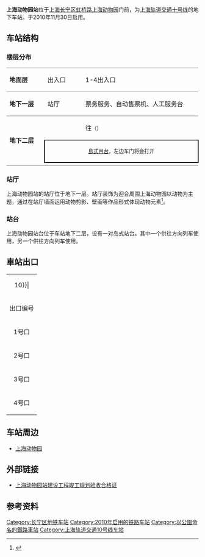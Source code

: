 {{noteTA 
|G1 =Railway}}
{{Infobox station
|name = 上海动物园
|eng_name = Shanghai Zoo
|symbol_right =
|linecolour = {{上海地铁颜色|10|yes}}
|image = 201805 Nameboard of Shanghai Zoo Station.jpg
|caption = 上海动物园站西行站台
|other_name = 
|country = {{PRC}}
|borough = [[上海市|上海市]][[长宁区|长宁区]][[程家桥街道|程家桥街道]]
|address = [[虹桥路|虹桥路]]与[[虹井路|虹井路]]交叉口[[上海动物园|上海动物园]]外
|coordinates = {{coord|31|11|32|N|121|21|47|E|type:railwaystation}}
|elevation = 
|owned = [[上海申通地铁集团|上海申通地铁集团]]
|operator = [[上海地铁|上海地铁]]
|lines = {{上海地铁线路名|10|SL}}
|distance = 
|platform = 1個[[島式月台|島式月台]]
|tracks = 2条
|bus_routes = 
|bus_stands = 
|connections = 
|structure = 地下车站
|hall = 地下站厅
|depth = 
|levels = 
|interchange = 
|exits = 4个
|architect = 
|architectural_style = 
|colour = 
|type = 
|status = 运营中
|code = L10/04
|classification = 
|website = 
|built = 
|opened = {{Start date|2010|11|30|df=y}}
|closed = 
|former = 
|pass_year = 
|passengers = 
|pass_system = 
|pass_rank = 
|mpassengers = 
|trains = 
|station_hours = 
|hours = 
|first = 往{{上海地铁起讫站|10|L|虹桥火车站}}：6:15<br/>往{{上海地铁起讫站|10|R}}：5:32
|last = 往{{上海地铁起讫站|10|L|虹桥火车站}}：23:35<br/>往{{上海地铁起讫站|10|R}}：22:37
|adjacent = {{Adjacent stations|system=上海地铁|line=10|left=虹桥1号航站楼|right=龙溪路|note-left=L10/03|note-mid=L10/04|note-right=L10/05|type=主线}}
}}
'''上海动物园站'''位于[[上海|上海]][[长宁区|长宁区]][[虹桥路|虹桥路]][[上海动物园|上海动物园]]门前，为[[上海軌道交通10號線|上海轨道交通十号线]]的地下车站。于2010年11月30日启用。

==车站结构==
{{multiple image|align=right|direction=vertical|width=220
|image1=201805 Concourse of Shanghai Zoo Station.jpg|caption1=车站站厅
|image2=201805 Platform of Shanghai Zoo Station.jpg|caption2=车站站台
}}
===楼层分布===
{|cellspacing=0 cellpadding=3
|style="border-bottom:solid 1px gray;border-top:solid 1px gray;" width=100|'''地面层'''
|style="border-top:solid 1px gray;border-bottom:solid 1px gray;" width=100|出入口
|style="border-top:solid 1px gray;border-bottom:solid 1px gray;" width=350|1-4出入口
|-
|style="border-bottom:solid 1px gray;"|'''地下一层'''
|style="border-bottom:solid 1px gray;"|站厅
|style="border-bottom:solid 1px gray;"|票务服务、自动售票机、人工服务台
|-
|style="border-bottom:solid 1px gray;" rowspan=3|'''地下二层'''
|{{arrow|L}}
|{{上海地铁线路名|10}}往{{站|虹桥火车站}}<small>（{{站|虹桥1号航站楼}}）</small>
|-
|style="border-top:solid 2px black;border-right:solid 2px black;border-left:solid 2px black;border-bottom:solid 2px black;" colspan=2|<center><small>[[島式月台|島式月台]]，左边车门将会打开</small></center>
|-
|style="border-bottom:solid 1px gray;"|
|style="border-bottom:solid 1px gray;"|{{split text|{{上海地铁线路名|10}}往{{站|基隆路}}<small>（{{站|龙溪路}}）</small>|{{arrow|R}}}}
|}

===站厅===
上海动物园站的站厅位于地下一层。站厅装饰为迎合周围上海动物园以动物为主题，通过在站厅墙面运用动物剪影、壁画等作品形式体现动物元素<ref>{{cite news|title=地下铁有"风景" 带你逛上海这些高颜值的轨交站|url=http://sh.eastday.com/m/20160427/u1ai9325926p5.html|publisher=东方网|date=2016-04-27|accessdate=2018-05-20|archive-date=2016-05-01|archive-url=https://web.archive.org/web/20160501231830/http://sh.eastday.com/m/20160427/u1ai9325926p5.html|dead-url=no}}</ref>。
===站台===
上海动物园站台位于车站地下二层，设有一对岛式站台。其中一个供往{{上海轨道交通起讫站|10号线实际起点}}方向列车使用，另一个供往{{上海轨道交通起讫站|10号线实际终点}}方向列车使用。
{{multiple image|align=center|direction=vertical|width=700
|image1=201805 Platform Panorama of Shanghai Zoo Station.jpg|caption1=站台全景图
}}
== 車站出口 ==
{| class="wikitable"
|colspan=4 align="center" bgcolor={{上海地铁颜色|10}}|
|-
! 出口编号 !! 建议前往目的地 !! 照片
|-
| 1号口 || || 
|-
| 2号口 || || 
|-
| 3号口 || || 
|-
| 4号口 || || [[File:上海軌道交通の上海動物園駅4号出口.jpg|200px]]
|}

==车站周边==
*[[上海动物园|上海动物园]]
==外部链接==
{{commonscat|Shanghai Zoo Station}}
*[https://web.archive.org/web/20070927192928/http://www.shghj.gov.cn/Ct_4.aspx?ct_id=00070724D11662 上海动物园站建设工程竣工规划验收合格证]
== 参考资料 ==
{{reflist}}

{{上海轨道交通10号线车站}}

[[Category:长宁区地铁车站|Category:长宁区地铁车站]]
[[Category:2010年启用的铁路车站|Category:2010年启用的铁路车站]]
[[Category:以公園命名的鐵路車站|Category:以公園命名的鐵路車站]]
[[Category:上海轨道交通10号线车站|Category:上海轨道交通10号线车站]]